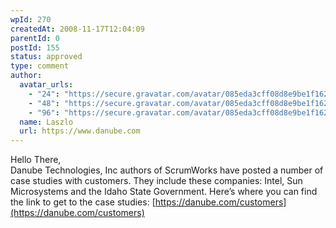 ```yaml
---
wpId: 270
createdAt: 2008-11-17T12:04:09
parentId: 0
postId: 155
status: approved
type: comment
author:
  avatar_urls:
    - "24": "https://secure.gravatar.com/avatar/085eda3cff08d8e9be1f162883169533?s=24&d=mm&r=g"
    - "48": "https://secure.gravatar.com/avatar/085eda3cff08d8e9be1f162883169533?s=48&d=mm&r=g"
    - "96": "https://secure.gravatar.com/avatar/085eda3cff08d8e9be1f162883169533?s=96&d=mm&r=g"
  name: Laszlo
  url: https://www.danube.com
---
```


Hello There,  
Danube Technologies, Inc authors of ScrumWorks have posted a number of case studies with customers. They include these companies: Intel, Sun Microsystems and the Idaho State Government. Here’s where you can find the link to get to the case studies: [https://danube.com/customers](https://danube.com/customers)